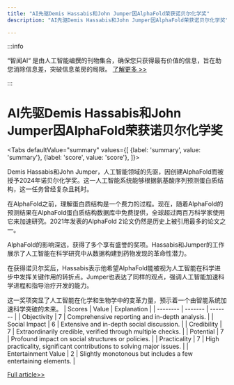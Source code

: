 ```yaml
---
title: "AI先驱Demis Hassabis和John Jumper因AlphaFold荣获诺贝尔化学奖"
description: "AI先驱Demis Hassabis和John Jumper因AlphaFold荣获诺贝尔化学奖"

---
```



:::info

“智闻AI“ 是由人工智能编撰的刊物集合，确保您只获得最有价值的信息，旨在助您消除信息差，突破信息茧房的局限。  [了解更多 >>](/)

:::

# AI先驱Demis Hassabis和John Jumper因AlphaFold荣获诺贝尔化学奖


<Tabs
	defaultValue="summary"
	values={[
	{label: 'summary', value: 'summary'},
	{label: 'score', value: 'score'},
]}>
<TabItem value="summary">


Demis Hassabis和John Jumper，人工智能领域的先驱，因创建AlphaFold而被授予2024年诺贝尔化学奖。这一人工智能系统能够根据氨基酸序列预测蛋白质结构，这一任务曾经复杂且耗时。

在AlphaFold之前，理解蛋白质结构是一个费力的过程。现在，随着AlphaFold的预测结果在AlphaFold蛋白质结构数据库中免费提供，全球超过两百万科学家使用它来加速研究。2021年发表的AlphaFold 2论文仍然是历史上被引用最多的论文之一。

AlphaFold的影响深远，获得了多个享有盛誉的奖项。Hassabis和Jumper的工作展示了人工智能在科学研究中从数据构建到药物发现的革命性潜力。

在获得诺贝尔奖后，Hassabis表示他希望AlphaFold能被视为人工智能在科学进步中发挥关键作用的转折点。Jumper也表达了同样的观点，强调人工智能加速科学进程和指导治疗开发的能力。

这一奖项突显了人工智能在化学和生物学中的变革力量，预示着一个由智能系统加速科学突破的未来。
</TabItem>
<TabItem value="score">
	| Scores     | Value   | Explanation |
	| -------- | ------- | ------- |
	| Objectivity  | 7    | Comprehensive reporting and in-depth analysis.    |
	| Social Impact | 6     | Extensive and in-depth social discussion.    |
	| Credibility    | 7    | Extraordinarily credible, verified through multiple checks.    |
	| Potential    | 7    | Profound impact on social structures or policies.    |
	| Practicality    | 7    | High practicality, significant contributions to solving major issues.    |
	| Entertainment Value    | 2    | Slightly monotonous but includes a few entertaining elements.    |
</TabItem>
</Tabs>

[Full article>>](https://deepmind.google/discover/blog/demis-hassabis-john-jumper-awarded-nobel-prize-in-chemistry/)
